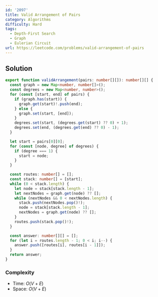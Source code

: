 ```yaml
---
id: '2097'
title: Valid Arrangement of Pairs
category: Algorithms
difficulty: Hard
tags:
  - Depth-First Search
  - Graph
  - Eulerian Circuit
url: https://leetcode.com/problems/valid-arrangement-of-pairs
---
```


## Solution

```typescript showLineNumbers
export function validArrangement(pairs: number[][]): number[][] {
  const graph = new Map<number, number[]>();
  const degrees = new Map<number, number>();
  for (const [start, end] of pairs) {
    if (graph.has(start)) {
      graph.get(start)!.push(end);
    } else {
      graph.set(start, [end]);
    }
    degrees.set(start, (degrees.get(start) ?? 0) + 1);
    degrees.set(end, (degrees.get(end) ?? 0) - 1);
  }

  let start = pairs[0][0];
  for (const [node, degree] of degrees) {
    if (degree === 1) {
      start = node;
    }
  }

  const routes: number[] = [];
  const stack: number[] = [start];
  while (0 < stack.length) {
    let node = stack[stack.length - 1];
    let nextNodes = graph.get(node) ?? [];
    while (nextNodes && 0 < nextNodes.length) {
      stack.push(nextNodes.pop()!);
      node = stack[stack.length - 1];
      nextNodes = graph.get(node) ?? [];
    }
    routes.push(stack.pop()!);
  }

  const answer: number[][] = [];
  for (let i = routes.length - 1; 0 < i; i--) {
    answer.push([routes[i], routes[i - 1]]);
  }
  return answer;
}
```

### Complexity

- Time: $O(V + E)$
- Space: $O(V + E)$
